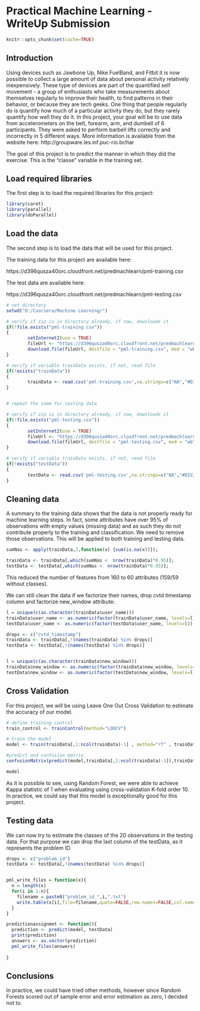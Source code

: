 # Practical Machine Learning - WriteUp Submission

```r
knitr::opts_chunk$set(cache=TRUE)
```

## Introduction 

Using devices such as Jawbone Up, Nike FuelBand, and Fitbit it is now possible to collect a large amount of data about personal activity relatively inexpensively. These type of devices are part of the quantified self movement - a group of enthusiasts who take measurements about themselves regularly to improve their health, to find patterns in their behavior, or because they are tech geeks. One thing that people regularly do is quantify how much of a particular activity they do, but they rarely quantify how well they do it. In this project, your goal will be to use data from accelerometers on the belt, forearm, arm, and dumbell of 6 participants. They were asked to perform barbell lifts correctly and incorrectly in 5 different ways. More information is available from the website here: http://groupware.les.inf.puc-rio.br/har


The goal of this project is to predict the manner in which they did the exercise. This is the "classe" variable in the training set.

## Load required libraries

The first step is to load the required libraries for this project:

```r

library(caret)
library(parallel)
library(doParallel)

```

## Load the data

The second step is to load the data that will be used for this project.

The training data for this project are available here: 

https://d396qusza40orc.cloudfront.net/predmachlearn/pml-training.csv

The test data are available here: 

https://d396qusza40orc.cloudfront.net/predmachlearn/pml-testing.csv


```r

# set directory
setwd("D:/Coursera/Machine Learning/")

# verify if zip is in directory already, if now, downloads it
if(!file.exists("pml-training.csv"))
{
        setInternet2(use = TRUE)
        fileUrl <- "https://d396qusza40orc.cloudfront.net/predmachlearn/pml-training.csv"
        download.file(fileUrl, destfile = "pml-training.csv", mod = "wb")
}

# verify if variable trainData exists, if not, read file
if(!exists("trainData"))
{
        trainData <- read.csv('pml-training.csv',na.strings=c("NA","#DIV/0!",""))
}


# repeat the same for testing data

# verify if zip is in directory already, if now, downloads it
if(!file.exists("pml-testing.csv"))
{
        setInternet2(use = TRUE)
        fileUrl <- "https://d396qusza40orc.cloudfront.net/predmachlearn/pml-testing.csv"
        download.file(fileUrl, destfile = "pml-testing.csv", mod = "wb")
}

# verify if variable trainData exists, if not, read file
if(!exists("testData"))
{
        testData <- read.csv('pml-testing.csv',na.strings=c("NA","#DIV/0!",""))
}

```

## Cleaning data

A summary to the training data shows that the data is not properly ready for machine learning steps. In fact, some attributes have over 95% of observations with empty values (missing data) and as such they do not contribute properly to the training and classification. We need to remove those observations. This will be applied to both training and testing data.

```r

sumNas <- apply(trainData,2,function(x) {sum(is.na(x))});

trainData <- trainData[,which(sumNas <  nrow(trainData)*0.95)];  
testData <- testData[,which(sumNas <  nrow(trainData)*0.95)];

```

This reduced the number of features from 160 to 60 attributes (159/59 without classes).

We can still clean the data if we factorize their names, drop cvtd timestamp column and factorize new_window attribute:

```r

l = unique(c(as.character(trainData$user_name)))
trainData$user_name <- as.numeric(factor(trainData$user_name, levels=l))
testData$user_name <- as.numeric(factor(testData$user_name, levels=l))

drops <- c("cvtd_timestamp")
trainData <- trainData[,!(names(trainData) %in% drops)]
testData <- testData[,!(names(testData) %in% drops)]


l = unique(c(as.character(trainData$new_window)))
trainData$new_window <- as.numeric(factor(trainData$new_window, levels=l))
testData$new_window <- as.numeric(factor(testData$new_window, levels=l))

```


## Cross Validation

For this project, we will be using Leave One Out Cross Validation to estimate the accuracy of our model.


```r

# define training control
train_control <- trainControl(method="LOOCV")

# train the model
model <- train(trainData[,1:ncol(trainData)-1] , method="rf" , trainData$classe , trControl = trainControl(method="cv", number=10))

#predict and confusion matrix
confusionMatrix(predict(model,trainData[,1:ncol(trainData)-1]),trainData$classe)

model

```


As it is possible to see, using Random Forest, we were able to achieve Kappa statistic of 1 when evaluating using cross-validation K-fold order 10. In practice, we could say that this model is exceptionally good for this project. 


## Testing data

We can now try to estimate the classes of the 20 observations in the testing data. For that purpose we can drop the last column of the testData, as it represents the problem ID.


```r

drops <- c("problem_id")
testData <- testData[,!(names(testData) %in% drops)]


pml_write_files = function(x){
  n = length(x)
  for(i in 1:n){
    filename = paste0("problem_id_",i,".txt")
    write.table(x[i],file=filename,quote=FALSE,row.names=FALSE,col.names=FALSE)
  }
}

predictionassignmet <- function(){
  prediction <- predict(model, testData)
  print(prediction)
  answers <- as.vector(prediction)
  pml_write_files(answers)
    
}

```

## Conclusions

In practice, we could have tried other methods, however since Random Forests scored out of sample error and error estimation as zero, I decided not to. 
